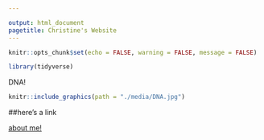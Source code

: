 ```yaml
---

output: html_document
pagetitle: Christine's Website
---
```


```r
knitr::opts_chunk$set(echo = FALSE, warning = FALSE, message = FALSE)

library(tidyverse)

```

DNA!

```r
knitr::include_graphics(path = "./media/DNA.jpg")
```

##here's a link

[about me!](https://Cnromnana.github.io/about_me/)
